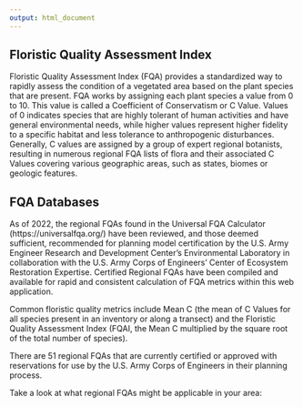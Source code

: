 ```yaml
---
output: html_document
---
```


## Floristic Quality Assessment Index

Floristic Quality Assessment Index (FQA) provides a standardized way to rapidly assess the condition of a vegetated area based on the plant species that are present. FQA works by assigning each plant species a value from 0 to 10. This value is called a Coefficient of Conservatism or C Value. Values of 0 indicates species that are highly tolerant of human activities and have general environmental needs, while higher values represent higher fidelity to a specific habitat and less tolerance to anthropogenic disturbances. Generally, C values are assigned by a group of expert regional botanists, resulting in numerous regional FQA lists of flora and their associated C Values covering various geographic areas, such as states, biomes or geologic features.

## FQA Databases

As of 2022, the regional FQAs found in the Universal FQA Calculator (https://universalfqa.org/) have been reviewed, and those deemed sufficient, recommended for planning model certification by the U.S. Army Engineer Research and Development Center’s Environmental Laboratory in collaboration with the U.S. Army Corps of Engineers’ Center of Ecosystem Restoration Expertise. Certified Regional FQAs have been compiled and available for rapid and consistent calculation of FQA metrics within this web application.

Common floristic quality metrics include Mean C (the mean of C Values for all species present in an inventory or along a transect) and the Floristic Quality Assessment Index (FQAI, the Mean C multiplied by the square root of the total number of species).

There are 51 regional FQAs that are currently certified or approved with reservations for use by the U.S. Army Corps of Engineers in their planning process.

Take a look at what regional FQAs might be applicable in your area:

